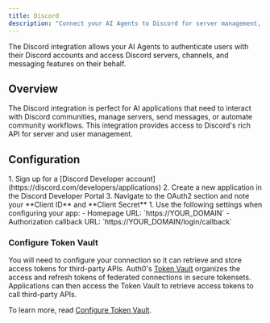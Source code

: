 ```yaml
---
title: Discord
description: "Connect your AI Agents to Discord for server management, messaging, and community features."
---
```



The Discord integration allows your AI Agents to authenticate users with their Discord accounts and access Discord servers, channels, and messaging features on their behalf.

## Overview

The Discord integration is perfect for AI applications that need to interact with Discord communities, manage servers, send messages, or automate community workflows. This integration provides access to Discord's rich API for server and user management.

## Configuration

<Steps>
  <Step title="Set up app in Discord">
    1. Sign up for a [Discord Developer account](https://discord.com/developers/applications)
    2. Create a new application in the Discord Developer Portal
    3. Navigate to the OAuth2 section and note your **Client ID** and **Client Secret**
  </Step>
  <Step title="Configure for Auth0">
    1. Use the following settings when configuring your app:
      - Homepage URL: `https://YOUR_DOMAIN`
      - Authorization callback URL: `https://YOUR_DOMAIN/login/callback`
  </Step>
</Steps>

<Auth0DomainInfo />


### Configure Token Vault

You will need to configure your connection so it can retrieve and store access tokens for third-party APIs. Auth0's [Token Vault](https://auth0.com/docs/secure/tokens/token-vault) organizes the access and refresh tokens of federated connections in secure tokensets. Applications can then access the Token Vault to retrieve access tokens to call third-party APIs.

To learn more, read [Configure Token Vault](https://auth0.com/docs/secure/tokens/token-vault/configure-token-vault).

